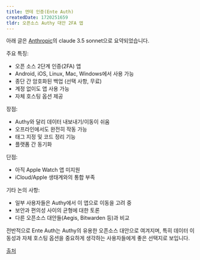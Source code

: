 ```yaml
---
title: 엔테 인증(Ente Auth)
createdDate: 1720251659
tldr: 오픈소스 Authy 대안 2FA 앱
---
```

아래 글은 [Anthropic](https://anthropic.com)의 claude 3.5 sonnet으로 요약되었습니다.

주요 특징:
- 오픈 소스 2단계 인증(2FA) 앱
- Android, iOS, Linux, Mac, Windows에서 사용 가능
- 종단 간 암호화된 백업 (선택 사항, 무료)
- 계정 없이도 앱 사용 가능
- 자체 호스팅 옵션 제공

장점:
- Authy와 달리 데이터 내보내기/이동이 쉬움
- 오프라인에서도 완전히 작동 가능
- 태그 지정 및 코드 정리 기능
- 플랫폼 간 동기화

단점:
- 아직 Apple Watch 앱 미지원
- iCloud/Apple 생태계와의 통합 부족

기타 논의 사항:
- 일부 사용자들은 Authy에서 이 앱으로 이동을 고려 중
- 보안과 편의성 사이의 균형에 대한 토론
- 다른 오픈소스 대안들(Aegis, Bitwarden 등)과 비교

전반적으로 Ente Auth는 Authy의 유용한 오픈소스 대안으로 여겨지며, 특히 데이터 이동성과 자체 호스팅 옵션을 중요하게 생각하는 사용자들에게 좋은 선택지로 보입니다.

[출처](https://news.ycombinator.com/item?id=40883839)